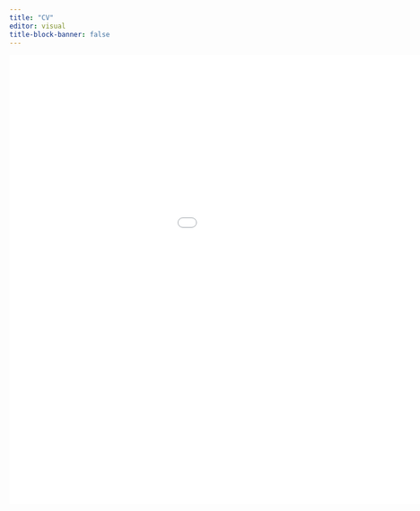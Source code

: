 ```yaml
---
title: "CV"
editor: visual
title-block-banner: false
---
```


```{=html}
<!DOCTYPE html>
<html>
  
<head>
    <title>PDF in HTML</title>
</head>
  
<body>
    <left>
        <embed src="Nish_CV.pdf"
        width="1200" 
                height="800">
    </left>
</body>
</html>
```
